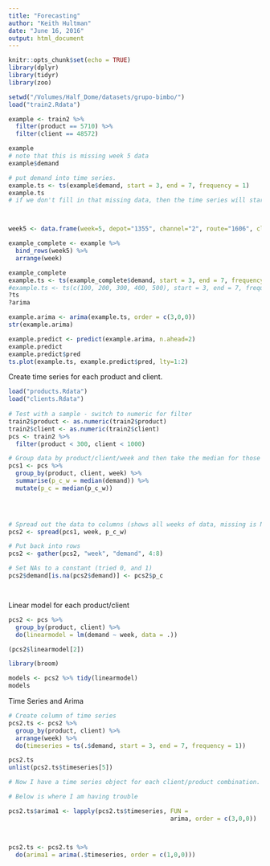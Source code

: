 ```yaml
---
title: "Forecasting"
author: "Keith Hultman"
date: "June 16, 2016"
output: html_document
---
```


```r
knitr::opts_chunk$set(echo = TRUE)
library(dplyr)
library(tidyr)
library(zoo)
```

```r
setwd("/Volumes/Half_Dome/datasets/grupo-bimbo/")
load("train2.Rdata")

example <- train2 %>% 
  filter(product == 5710) %>%
  filter(client == 48572)

example
# note that this is missing week 5 data
example$demand

# put demand into time series. 
example.ts <- ts(example$demand, start = 3, end = 7, frequency = 1)
example.ts
# if we don't fill in that missing data, then the time series will start over from the first observation



week5 <- data.frame(week=5, depot="1355", channel="2", route="1606", client="48572", product="5710", sales_units= 0, sales= 0, returns_units= 0, returns= 0, demand=0)

example_complete <- example %>%
  bind_rows(week5) %>%
  arrange(week)

example_complete
example.ts <- ts(example_complete$demand, start = 3, end = 7, frequency = 1)
#example.ts <- ts(c(100, 200, 300, 400, 500), start = 3, end = 7, frequency = 1)
?ts
?arima

example.arima <- arima(example.ts, order = c(3,0,0))
str(example.arima)

example.predict <- predict(example.arima, n.ahead=2)
example.predict
example.predict$pred
ts.plot(example.ts, example.predict$pred, lty=1:2)
```

Create time series for each product and client. 

```r
load("products.Rdata")
load("clients.Rdata")
  
# Test with a sample - switch to numeric for filter 
train2$product <- as.numeric(train2$product)
train2$client <- as.numeric(train2$client)
pcs <- train2 %>%
  filter(product < 300, client < 1000)

# Group data by product/client/week and then take the median for those values (includes multiple depots)
pcs1 <- pcs %>%
  group_by(product, client, week) %>%
  summarise(p_c_w = median(demand)) %>% 
  mutate(p_c = median(p_c_w))
  



# Spread out the data to columns (shows all weeks of data, missing is NA)
pcs2 <- spread(pcs1, week, p_c_w)

# Put back into rows
pcs2 <- gather(pcs2, "week", "demand", 4:8)

# Set NAs to a constant (tried 0, and 1)
pcs2$demand[is.na(pcs2$demand)] <- pcs2$p_c




```

Linear model for each product/client

```r
pcs2 <- pcs %>% 
  group_by(product, client) %>%
  do(linearmodel = lm(demand ~ week, data = .))

(pcs2$linearmodel[2])

library(broom)

models <- pcs2 %>% tidy(linearmodel)
models
```


Time Series and Arima
```r
# Create column of time series
pcs2.ts <- pcs2 %>% 
  group_by(product, client) %>%
  arrange(week) %>%
  do(timeseries = ts(.$demand, start = 3, end = 7, frequency = 1)) 

pcs2.ts
unlist(pcs2.ts$timeseries[5])

# Now I have a time series object for each client/product combination. 

# Below is where I am having trouble

pcs2.ts$arima1 <- lapply(pcs2.ts$timeseries, FUN =
                                             arima, order = c(3,0,0))



pcs2.ts <- pcs2.ts %>%
  do(arima1 = arima(.$timeseries, order = c(1,0,0)))

```

